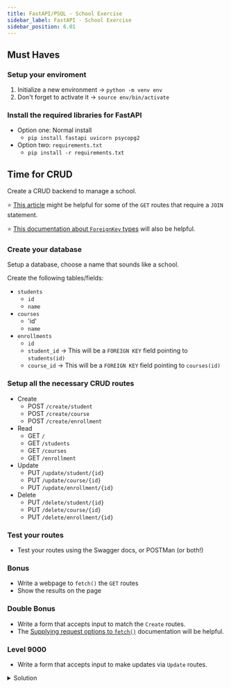 ```yaml
---
title: FastAPI/PSQL - School Exercise
sidebar_label: FastAPI - School Exercise
sidebar_position: 6.01
---
```


## Must Haves

### Setup your enviroment

1. Initialize a new environment -> `python -m venv env`
2. Don't forget to activate it  -> `source env/bin/activate`

### Install the required libraries for FastAPI

- Option one: Normal install
  - `pip install fastapi uvicorn psycopg2`
- Option two: `requirements.txt`
  - `pip install -r requirements.txt`

## Time for CRUD

Create a CRUD backend to manage a school.

:star: [This article](https://www.tutorialspoint.com/sqlalchemy/sqlalchemy_orm_working_with_joins.htm) might be helpful for some of the `GET` routes that require a `JOIN` statement.

:star: [This documentation about `ForeignKey` types](https://docs.sqlalchemy.org/en/20/core/constraints.html#defining-foreign-keys) will also be helpful.

### Create your database

Setup a database, choose a name that sounds like a school.

Create the following tables/fields:

- `students`
  - `id`
  - `name`
- `courses`
  - 'id'
  - `name`
- `enrollments`
  - `id`
  - `student_id` -> This will be a `FOREIGN KEY` field pointing to `students(id)`
  - `course_id`  -> This will be a `FOREIGN KEY` field pointing to `courses(id)`

### Setup all the necessary CRUD routes

- Create
  - POST `/create/student`
  - POST `/create/course`
  - POST `/create/enrollment`
- Read
  - GET `/`
  - GET `/students`
  - GET `/courses`
  - GET `/enrollment`
- Update
  - PUT `/update/student/{id}`
  - PUT `/update/course/{id}`
  - PUT `/update/enrollment/{id}`
- Delete
  - PUT `/delete/student/{id}`
  - PUT `/delete/course/{id}`
  - PUT `/delete/enrollment/{id}`

### Test your routes

- Test your routes using the Swagger docs, or POSTMan (or both!)

### Bonus

- Write a webpage to `fetch()` the `GET` routes
- Show the results on the page

### Double Bonus

- Write a form that accepts input to match the `Create` routes.
- The [Supplying request options to `fetch()`](https://developer.mozilla.org/en-US/docs/Web/API/Fetch_API/Using_Fetch#supplying_request_options) documentation will be helpful.

### Level 9000

- Write a form that accepts input to make updates via `Update` routes.

<details>
<summary>Solution</summary>
```python
# db.py
from sqlalchemy import create_engine
from sqlalchemy.engine import URL
from sqlalchemy.orm import sessionmaker


url = URL.create(
    drivername="postgresql",
    username=[your username],
    password=[your password, or empty string],
    host="localhost",
    database=[your database name],
    port=5432
)

engine = create_engine(url)
Session = sessionmaker(bind=engine)
session = Session()

# models.py
from sqlalchemy import Column, Integer, String, Date, ForeignKey
from sqlalchemy.orm import declarative_base
from db import engine

Base = declarative_base()


class Students(Base):
    __tablename__ = "students"

    id = Column(Integer, primary_key=True)
    name = Column(String)


class Courses(Base):
    __tablename__ = "courses"

    id = Column(Integer, primary_key=True)
    name = Column(String)

class Enrollments(Base):
    __tablename__ = "enrollments"

    id = Column(Integer, primary_key=True)
    student_id = Column(ForeignKey("students.id"))
    course_id = Column(ForeignKey("courses.id"))
    enrollment_date = Column(Date)


Base.metadata.create_all(engine)

# main.py
from fastapi import FastAPI
from fastapi.responses import JSONResponse
from fastapi.middleware.cors import CORSMiddleware
from datetime import date

# Import our tools
# This is the database connection file
from db import session

# These are our models
from models import Students, Enrollments, Courses

app = FastAPI()

# Setup our origins...
# ...for now it's just our local environments
origins = [
    "http://localhost",
    "http://localhost:3000",
]

# Add the CORS middleware...
# ...this will pass the proper CORS headers
# https://fastapi.tiangolo.com/tutorial/middleware/
# https://fastapi.tiangolo.com/tutorial/cors/
app.add_middleware(
    CORSMiddleware,
    allow_origins=origins,
    allow_credentials=True,
    allow_methods=["*"],
    allow_headers=["*"],
)


@app.get("/")
def home():
    return {"message": "Root Route"}


@app.get('/courses')
def get_courses():
    courses = session.query(Courses)
    return courses.all()


@app.get('/students')
def get_students():
    students = session.query(Students)
    return students.all()


@app.get('/enrollments')
def get_enrollments():
    enrollments = session.query(Enrollments, Students, Courses).join(
        Students, Students.id == Enrollments.student_id).join(Courses, Courses.id == Enrollments.course_id)

    # We can't just return the all() value...
    # ...all() will return a series of tuples, containing a instance of each class.
    # But, we can assign it to a variable...
    all_enrollments = enrollments.all()

    # ...then we can use a for loop to make a list
    # conventional syntax
    enrollments_list = []
    for enrollment in all_enrollments:
        enrollment_dict = {
            "enrollment_id": enrollment.Enrollments.id,
            "student_name": enrollment.Students.name,
            "course_name": enrollment.Courses.name,
        }
        enrollments_list.append(enrollment_dict)

    # alternative method, using list comprehension syntax
    # enrollments_list = [
    #     {
    #         "enrollment_id": enrollment.Enrollments.id,
    #         "student_name": enrollment.Students.name,
    #         "course_name": enrollment.Courses.name,
    #     }
    #     for enrollment in enrollments
    # ]

    # We can return the list we built above
    return enrollments_list


@app.post('/students/add')
async def add_student(name: str):
    student = Students(name=name)
    session.add(student)
    session.commit()
    return {"Student Added": student.name}


@app.post('/courses/add')
async def add_course(name: str):
    course = Courses(name=name)
    session.add(course)
    session.commit()
    return {"Course Added": course.name}


@app.post('/enrollments/add')
async def add_enrollment(student_id: int, course_id: int, enrollment_date: date):
    enrollment = Enrollments(student_id=student_id, course_id=course_id, enrollment_date=enrollment_date)
    session.add(enrollment)
    session.commit()
    return {"message": "Enrollment Added"}


@app.put('/students/update')
async def add_student(id: int, name: str):
    student = session.query(Student).filter(Student.id == id).first()
    if student is not None:
        student.name = name
        session.add(student)
        session.commit()
        return {"Student Updated": student.name}
    else:
        return {"message": "User ID not found"}


@app.put('/courses/update')
async def add_course(id: int, name: str):
    course = session.query(Courses).filter(Courses.id == id).first()
    if course is not None:
        course.name = name
        session.add(course)
        session.commit()
        return {"Course Updated": course.name}
    else:
        return {"message": "Course ID not found"}

```
</details>